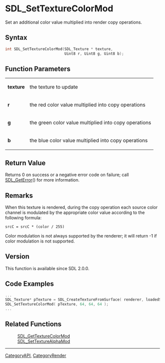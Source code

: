 = SDL_SetTextureColorMod =

Set an additional color value multiplied into render copy operations.

== Syntax ==

<syntaxhighlight lang='c'>
int SDL_SetTextureColorMod(SDL_Texture * texture,
                           Uint8 r, Uint8 g, Uint8 b);
</syntaxhighlight>

== Function Parameters ==

{|
|'''texture'''
|the texture to update
|-
|'''r'''
|the red color value multiplied into copy operations
|-
|'''g'''
|the green color value multiplied into copy operations
|-
|'''b'''
|the blue color value multiplied into copy operations
|}

== Return Value ==

Returns 0 on success or a negative error code on failure; call
[[SDL_GetError]]() for more information.

== Remarks ==

When this texture is rendered, during the copy operation each source color
channel is modulated by the appropriate color value according to the
following formula:

<code>srcC = srcC * (color / 255)</code>

Color modulation is not always supported by the renderer; it will return -1
if color modulation is not supported.

== Version ==

This function is available since SDL 2.0.0.

== Code Examples ==

<syntaxhighlight lang='c++'>
...
SDL_Texture* pTexture = SDL_CreateTextureFromSurface( renderer, loadedSurface );
SDL_SetTextureColorMod( pTexture, 64, 64, 64 );
...
</syntaxhighlight>

== Related Functions ==

:[[SDL_GetTextureColorMod]]
:[[SDL_SetTextureAlphaMod]]

----
[[CategoryAPI]], [[CategoryRender]]


